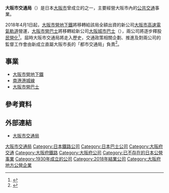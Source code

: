 {{japanese|japanese=大阪市交通局|kana=おおさかしこうつうきょく|romaji=Ōsaka-shi Kōtsūkyoku}}
'''大阪市交通局'''（{{jpn|j=大阪市交通局|hg=おおさかしこうつうきょく|rm=Ōsaka-shi Kōtsūkyoku|f=y}}）是日本[[大阪市|大阪市]]曾成立的{{link-ja|地方公營企業|地方公営企業}}之一，主要經營大阪市內的[[公共交通|公共交通]]事業。

2018年4月1日起，[[大阪市營地下鐵|大阪市營地下鐵]]將移轉給該局全額出資的新公司[[大阪市高速電氣軌道|大阪市高速電氣軌道]]營運，[[大阪市營巴士|大阪市營巴士]]將移轉給新公司[[大阪城市巴士|大阪城市巴士]]（{{lang|ja|大阪シティバス株式会社}}），兩公司將逐步釋股[[民營化|民營化]]<ref name="osaka-mineika">{{Cite web|title=2018.4.1 大阪市営地下鉄・バスが変わります!|url=http://www.kotsu.city.osaka.lg.jp/library/ct/mineika_reaflet/reaflet.pdf|publisher=大阪市交通局|format=PDF|date=2018-01-08|accessdate=2018-01-11|archive-url=https://web.archive.org/web/20180111165631/http://www.kotsu.city.osaka.lg.jp/library/ct/mineika_reaflet/reaflet.pdf|archive-date=2018-01-11|dead-url=yes}}</ref>。屆時大阪市交通局將走入歷史，交通政策相關企劃、推進及對兩公司的監督工作會由新成立直屬大阪市長的「都市交通局」負責<ref name="mynavi170518">{{Cite web |url=http://news.mynavi.jp/news/2017/05/18/315/ |title=大阪市営地下鉄、民営化へ6月に準備会社 - 大阪市「都市交通局」7月に新設  マイナビニュース |publisher=[[マイナビ|マイナビ]] |date=2017-05-18 |accessdate=2017-05-19 |archive-date=2017-09-12 |archive-url=https://web.archive.org/web/20170912144713/http://news.mynavi.jp/news/2017/05/18/315/ |dead-url=no }}</ref>。

== 事業 ==
*[[大阪市營地下鐵|大阪市營地下鐵]]
*[[南港港城線|南港港城線]]
*[[大阪市營巴士|大阪市營巴士]]

==參考資料==
{{reflist}}

== 外部連結 ==
*[https://www.osakametro.co.jp/ 大阪市交通局] {{Wayback|url=https://www.osakametro.co.jp/ |date=20210226040700 }}

{{Surutto KANSAI}}
{{ICOCA}}

{{DEFAULTSORT:Oosakashi-Koutsuukiyoku}}
[[Category:大阪市交通局|]]
[[Category:日本鐵路公司|Category:日本鐵路公司]]
[[Category:日本巴士公司|Category:日本巴士公司]]
[[Category:大阪府交通|Category:大阪府交通]]
[[Category:大阪府鐵路|Category:大阪府鐵路]]
[[Category:大阪府公司|Category:大阪府公司]]
[[Category:已不存在的日本公營事業|Category:已不存在的日本公營事業]]
[[Category:1930年成立的公司|Category:1930年成立的公司]]
[[Category:2018年結業公司|Category:2018年結業公司]]
[[Category:大阪府地方公營企業|Category:大阪府地方公營企業]]